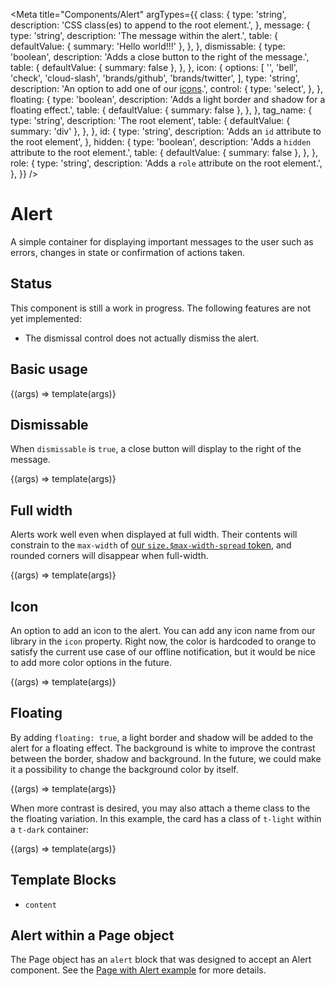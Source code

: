 
<Meta
  title="Components/Alert"
  argTypes={{
    class: {
      type: 'string',
      description: 'CSS class(es) to append to the root element.',
    },
    message: {
      type: 'string',
      description: 'The message within the alert.',
      table: {
        defaultValue: { summary: 'Hello world!!!' },
      },
    },
    dismissable: {
      type: 'boolean',
      description: 'Adds a close button to the right of the message.',
      table: {
        defaultValue: { summary: false },
      },
    },
    icon: {
      options: [
        '',
        'bell',
        'check',
        'cloud-slash',
        'brands/github',
        'brands/twitter',
      ],
      type: 'string',
      description:
        'An option to add one of our [icons](/?path=/docs/design-icons--page).',
      control: {
        type: 'select',
      },
    },
    floating: {
      type: 'boolean',
      description: 'Adds a light border and shadow for a floating effect.',
      table: {
        defaultValue: { summary: false },
      },
    },
    tag_name: {
      type: 'string',
      description: 'The root element',
      table: {
        defaultValue: { summary: 'div' },
      },
    },
    id: {
      type: 'string',
      description: 'Adds an `id` attribute to the root element',
    },
    hidden: {
      type: 'boolean',
      description: 'Adds a `hidden` attribute to the root element.',
      table: {
        defaultValue: { summary: false },
      },
    },
    role: {
      type: 'string',
      description: 'Adds a `role` attribute on the root element.',
    },
  }}
/>

# Alert

A simple container for displaying important messages to the user such as errors, changes in state or confirmation of actions taken.

## Status

This component is still a work in progress. The following features are not yet implemented:

- The dismissal control does not actually dismiss the alert.

## Basic usage

<Canvas>
  <Story
    name="Basic"
    args={{ message: 'Your comment is awaiting moderation.' }}
  >
    {(args) => template(args)}
  </Story>
</Canvas>

<ArgsTable story="Basic" />

## Dismissable

When `dismissable` is `true`, a close button will display to the right of the message.

<Canvas>
  <Story
    name="Dismissable"
    args={{
      message: 'Your action was completed successfully! 🎉',
      dismissable: true,
    }}
  >
    {(args) => template(args)}
  </Story>
</Canvas>

## Full width

Alerts work well even when displayed at full width. Their contents will constrain to the `max-width` of [our `size.$max-width-spread` token](/docs/design-tokens-layout--page), and rounded corners will disappear when full-width.

<Canvas>
  <Story
    name="Full width"
    parameters={{
      layout: 'fullscreen',
    }}
    args={{
      message: 'You appear to be offline. 🤔',
      dismissable: true,
    }}
  >
    {(args) => template(args)}
  </Story>
</Canvas>

## Icon

An option to add an icon to the alert. You can add any icon name from our library in the `icon` property. Right now, the color is hardcoded to orange to satisfy the current use case of our offline notification, but it would be nice to add more color options in the future.

<Canvas>
  <Story
    name="Icon"
    args={{
      message: 'Your action was completed successfully! 🎉',
      icon: 'check',
    }}
  >
    {(args) => template(args)}
  </Story>
</Canvas>

## Floating

By adding `floating: true`, a light border and shadow will be added to the alert for a floating effect. The background is white to improve the contrast between the border, shadow and background. In the future, we could make it a possibility to change the background color by itself.

<Canvas>
  <Story
    name="Floating"
    args={{
      message: 'You appear to be offline. 🤔',
      dismissable: true,
      floating: true,
      icon: 'bell',
    }}
  >
    {(args) => template(args)}
  </Story>
</Canvas>

When more contrast is desired, you may also attach a theme class to the the floating variation. In this example, the card has a class of `t-light` within a `t-dark` container:

<Canvas>
  <Story
    name="Themed Floating"
    parameters={{
      theme: 't-dark',
    }}
    args={{
      message: 'You appear to be offline. 🤔',
      dismissable: true,
      floating: true,
      icon: 'bell',
      class: 't-light',
    }}
  >
    {(args) => template(args)}
  </Story>
</Canvas>

## Template Blocks

- `content`

## Alert within a Page object

The Page object has an `alert` block that was designed to accept an Alert component. See the [Page with Alert example](/?path=/docs/objects-page--example-with-alert) for more details.
